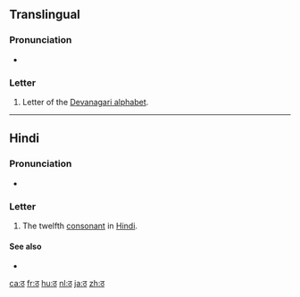 {{Devanagari character info|hex=920|name=DEVANAGARI LETTER TTHA|image=[[File:Deva-ठ-order.gif|100px]]}}
{{also|ਠ|ㆆ|ㅎ}}
==Translingual==

===Pronunciation===
* {{IPA|/ʈʰə/|lang=mul}}

===Letter===
{{mul-Deva|ṭha}}

# Letter of the [[Devanagari alphabet]].

----

==Hindi==

===Pronunciation===
* {{IPA|[ʈʰə]|lang=hi}}

===Letter===
{{head|hi|letter}}

# The twelfth [[consonant]] in [[Hindi]].

====See also====
* {{list:Devanagari script letters/hi}}

[[ca:ठ]]
[[fr:ठ]]
[[hu:ठ]]
[[nl:ठ]]
[[ja:ठ]]
[[zh:ठ]]